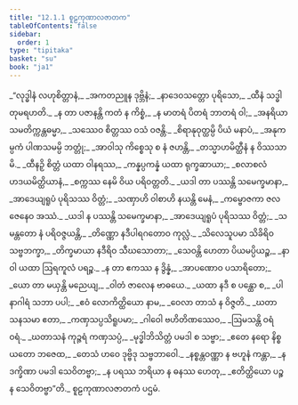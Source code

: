 ```yaml
---
title: "12.1.1 စူဠကုဏာလဇာတက"
tableOfContents: false
sidebar:
  order: 1
type: "tipitaka"
basket: "su"
book: "ja1"
---
```



<DynamicBreadcrumb />

<Division number="1" book="ja1">

<Paragraph number="2239" type="verses" book="ja1">
_“လုဒ္ဓါနံ လဟုစိတ္တာနံ,_  
_အကတညူန ဒုဗ္ဘိနံ;_  
_နာဒေဝသတ္တော ပုရိသော,_  
_ထီနံ သဒ္ဓါတုမရဟတိ._  

</Paragraph>

</Division>
<Division number="2" book="ja1">

<Paragraph number="2240" type="verses" book="ja1">
_န တာ ပဇာနန္တိ ကတံ န ကိစ္စံ,_  
_န မာတရံ ပိတရံ ဘာတရံ ဝါ;_  
_အနရိယာ သမတိက္ကန္တဓမ္မာ,_  
_သဿေဝ စိတ္တဿ ဝသံ ဝဇန္တိ._  

</Paragraph>

</Division>
<Division number="3" book="ja1">

<Paragraph number="2241" type="verses" book="ja1">
_စိရာနုဝုတ္ထမ္ပိ ပိယံ မနာပံ,_  
_အနုကမ္ပကံ ပါဏသမမ္ပိ ဘတ္တုံ;_  
_အာဝါသု ကိစ္စေသု စ နံ ဇဟန္တိ,_  
_တသ္မာဟမိတ္ထီနံ န ဝိဿသာမိ._  

</Paragraph>

</Division>
<Division number="4" book="ja1">

<Paragraph number="2242" type="verses" book="ja1">
_ထီနဉှိ စိတ္တံ ယထာ ဝါနရဿ,_  
_ကန္နပ္ပကန္နံ ယထာ ရုက္ခဆာယာ;_  
_စလာစလံ ဟဒယမိတ္ထိယာနံ,_  
_စက္ကဿ နေမိ ဝိယ ပရိဝတ္တတိ._  

</Paragraph>

</Division>
<Division number="5" book="ja1">

<Paragraph number="2243" type="verses" book="ja1">
_ယဒါ တာ ပဿန္တိ သမေက္ခမာနာ,_  
_အာဒေယျရူပံ ပုရိသဿ ဝိတ္တံ;_  
_သဏှာဟိ ဝါစာဟိ နယန္တိ မေနံ,_  
_ကမ္ဗောဇကာ ဇလဇေနေဝ အဿံ._  

</Paragraph>

</Division>
<Division number="6" book="ja1">

<Paragraph number="2244" type="verses" book="ja1">
_ယဒါ န ပဿန္တိ သမေက္ခမာနာ,_  
_အာဒေယျရူပံ ပုရိသဿ ဝိတ္တံ;_  
_သမန္တတော နံ ပရိဝဇ္ဇယန္တိ,_  
_တိဏ္ဏော နဒီပါရဂတောဝ ကုလ္လံ._  

</Paragraph>

</Division>
<Division number="7" book="ja1">

<Paragraph number="2245" type="verses" book="ja1">
_သိလေသူပမာ သိခိရိဝ သဗ္ဗဘက္ခာ,_  
_တိက္ခမာယာ နဒီရိဝ သီဃသောတာ;_  
_သေဝန္တိ ဟေတာ ပိယမပ္ပိယဉ္စ,_  
_နာဝါ ယထာ ဩရကူလံ ပရဉ္စ._  

</Paragraph>

</Division>
<Division number="8" book="ja1">

<Paragraph number="2246" type="verses" book="ja1">
_န တာ ဧကဿ န ဒွိန္နံ,_  
_အာပဏောဝ ပသာရိတော;_  
_ယော တာ မယှန္တိ မညေယျ,_  
_ဝါတံ ဇာလေန ဗာဓယေ._  

</Paragraph>

</Division>
<Division number="9" book="ja1">

<Paragraph number="2247" type="verses" book="ja1">
_ယထာ နဒီ စ ပန္ထော စ,_  
_ပါနာဂါရံ သဘာ ပပါ;_  
_ဧဝံ လောကိတ္ထိယော နာမ,_  
_ဝေလာ တာသံ န ဝိဇ္ဇတိ._  

</Paragraph>

</Division>
<Division number="10" book="ja1">

<Paragraph number="2248" type="verses" book="ja1">
_ဃတာသနသမာ ဧတာ,_  
_ကဏှသပ္ပသိရူပမာ;_  
_ဂါဝေါ ဗဟိတိဏဿေဝ,_  
_ဩမသန္တိ ဝရံ ဝရံ._  

</Paragraph>

</Division>
<Division number="11" book="ja1">

<Paragraph number="2249" type="verses" book="ja1">
_ဃတာသနံ ကုဉ္ဇရံ ကဏှသပ္ပံ,_  
_မုဒ္ဓါဘိသိတ္တံ ပမဒါ စ သဗ္ဗာ;_  
_ဧတေ နရော နိစ္စယတော ဘဇေထ,_  
_တေသံ ဟဝေ ဒုဗ္ဗိဒု သဗ္ဗဘာဝေါ._  

</Paragraph>

</Division>
<Division number="12" book="ja1">

<Paragraph number="2250" type="verses" book="ja1">
_နစ္စန္တဝဏ္ဏာ န ဗဟူနံ ကန္တာ,_  
_န ဒက္ခိဏာ ပမဒါ သေဝိတဗ္ဗာ;_  
_န ပရဿ ဘရိယာ န ဓနဿ ဟေတု,_  
_ဧတိတ္ထိယော ပဉ္စ န သေဝိတဗ္ဗာ”တိ._  


</Paragraph>
</Division>

<Paragraph number="2251" type="center" book="ja1">
စူဠကုဏာလဇာတကံ ပဌမံ.
</Paragraph>